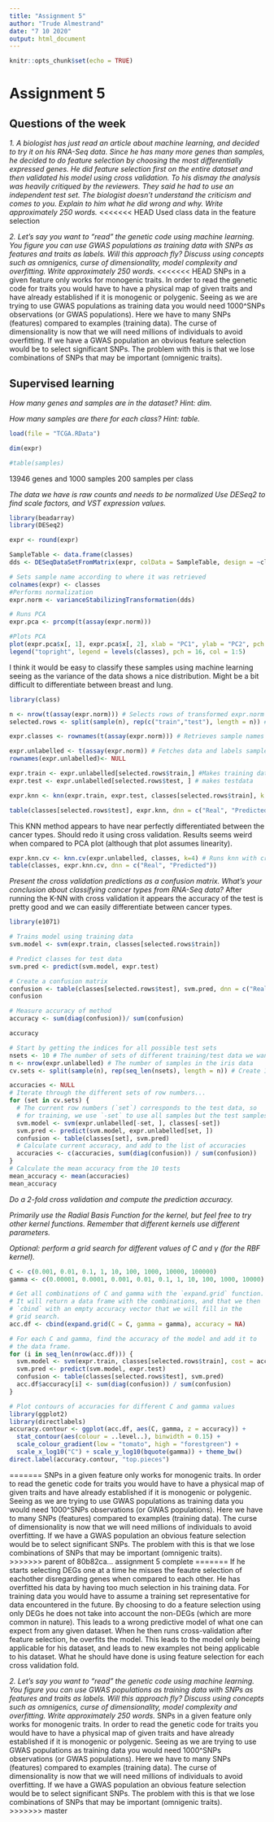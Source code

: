 ---
title: "Assignment 5"
author: "Trude Almestrand"
date: "7 10 2020"
output: html_document
---

```{r setup, include=FALSE}
knitr::opts_chunk$set(echo = TRUE)
```

# Assignment 5
## Questions of the week

*1. A biologist has just read an article about machine learning, and decided to try it on his RNA-Seq data. Since he has many more genes than samples, he decided to do feature selection by choosing the most differentially expressed genes. He did feature selection first on the entire dataset and then validated his model using cross validation. To his dismay the analysis was heavily critiqued by the reviewers. They said he had to use an independent test set. The biologist doesn't understand the criticism and comes to you. Explain to him what he did wrong and why. Write approximately 250 words.*
<<<<<<< HEAD
Used class data in the feature selection


*2. Let's say you want to "read" the genetic code using machine learning. You figure you can use GWAS populations as training data with SNPs as features and traits as labels. Will this approach fly? Discuss using concepts such as omnigenics, curse of dimensionality, model complexity and overfitting. Write approximately 250 words. *
<<<<<<< HEAD
SNPs in a given feature only works for monogenic traits. In order to read the genetic code for traits you would have to have a physical map of given traits and have already established if it is monogenic or polygenic. Seeing as we are trying to use GWAS populations as training data you would need 1000^SNPs observations (or GWAS populations). Here we have to many SNPs (features) compared to examples (training data). The curse of dimensionality is now that we will need millions of individuals to avoid overfitting. If we have a GWAS population an obvious feature selection would be to select significant SNPs. The problem with this is that we lose combinations of SNPs that may be important (omnigenic traits).       



## Supervised learning


*How many genes and samples are in the dataset? Hint: dim.*

*How many samples are there for each class? Hint: table.*
```{r}
load(file = "TCGA.RData")

dim(expr)

#table(samples)
```
13946 genes and 1000 samples
200 samples per class

*The data we have is raw counts and needs to be normalized*
*Use DESeq2 to find scale factors, and VST expression values.*
```{r}
library(beadarray)
library(DESeq2)

expr <- round(expr)

SampleTable <- data.frame(classes)
dds <- DESeqDataSetFromMatrix(expr, colData = SampleTable, design = ~classes)

# Sets sample name according to where it was retrieved
colnames(expr) <- classes
#Performs normalization
expr.norm <- varianceStabilizingTransformation(dds)

# Runs PCA
expr.pca <- prcomp(t(assay(expr.norm)))

#Plots PCA
plot(expr.pca$x[, 1], expr.pca$x[, 2], xlab = "PC1", ylab = "PC2", pch = 16, col = classes)
legend("topright", legend = levels(classes), pch = 16, col = 1:5)
```


I think it would be easy to classify these samples using machine learning seeing as the variance of the data shows a nice distribution. Might be a bit difficult to differentiate between breast and lung. 

```{r}
library(class)

n <- nrow(t(assay(expr.norm))) # Selects rows of transformed expr.norm (containing samples)
selected.rows <- split(sample(n), rep(c("train","test"), length = n)) # Splits rows randomly into test and training

expr.classes <- rownames(t(assay(expr.norm))) # Retrieves sample names for saving

expr.unlabelled <- t(assay(expr.norm)) # Fetches data and labels samples as null 
rownames(expr.unlabelled)<- NULL

expr.train <- expr.unlabelled[selected.rows$train,] #Makes training data
expr.test <- expr.unlabelled[selected.rows$test, ] # makes testdata

expr.knn <- knn(expr.train, expr.test, classes[selected.rows$train], k = 4) # Runs KNN with 4 neighbors

table(classes[selected.rows$test], expr.knn, dnn = c("Real", "Predicted")) # Creates matrix table
```

This KNN method appears to have near perfectly differentiated between the cancer types. Should redo it using cross validation. Results seems weird when compared to PCA plot (although that plot assumes linearity).

```{r}
expr.knn.cv <- knn.cv(expr.unlabelled, classes, k=4) # Runs knn with cross validation
table(classes, expr.knn.cv, dnn = c("Real", "Predicted"))

```
*Present the cross validation predictions as a confusion matrix. What’s your conclusion about classifying cancer types from RNA-Seq data?*
After running the K-NN with cross validation it appears the accuracy of the test is pretty good and we can easily differentiate between cancer types. 

```{r}
library(e1071)

# Trains model using training data
svm.model <- svm(expr.train, classes[selected.rows$train])

# Predict classes for test data
svm.pred <- predict(svm.model, expr.test)

# Create a confusion matrix
confusion <- table(classes[selected.rows$test], svm.pred, dnn = c("Real", "Predicted"))
confusion

# Measure accuracy of method
accuracy <- sum(diag(confusion))/ sum(confusion)

accuracy
```

```{r}
# Start by getting the indices for all possible test sets
nsets <- 10 # The number of sets of different training/test data we want to use for cross validation
n <- nrow(expr.unlabelled) # The number of samples in the iris data
cv.sets <- split(sample(n), rep(seq_len(nsets), length = n)) # Create 10 different random sets of sample row numbers

accuracies <- NULL
# Iterate through the different sets of row numbers...
for (set in cv.sets) {
  # The current row numbers (`set`) corresponds to the test data, so
  # for training, we use `-set` to use all samples but the test samples.
  svm.model <- svm(expr.unlabelled[-set, ], classes[-set])
  svm.pred <- predict(svm.model, expr.unlabelled[set, ])
  confusion <- table(classes[set], svm.pred)
  # Calculate current accuracy, and add to the list of accuracies
  accuracies <- c(accuracies, sum(diag(confusion)) / sum(confusion)) 
}
# Calculate the mean accuracy from the 10 tests
mean_accuracy <- mean(accuracies)
mean_accuracy
```

*Do a 2-fold cross validation and compute the prediction accuracy.*

*Primarily use the Radial Basis Function for the kernel, but feel free to try other kernel functions. Remember that different kernels use different parameters.*

*Optional: perform a grid search for different values of C and γ (for the RBF kernel).*

```{r}
C <- c(0.001, 0.01, 0.1, 1, 10, 100, 1000, 10000, 100000)
gamma <- c(0.00001, 0.0001, 0.001, 0.01, 0.1, 1, 10, 100, 1000, 10000)

# Get all combinations of C and gamma with the `expand.grid` function.
# It will return a data frame with the combinations, and that we then
# `cbind` with an empty accuracy vector that we will fill in the
# grid search.
acc.df <- cbind(expand.grid(C = C, gamma = gamma), accuracy = NA)

# For each C and gamma, find the accuracy of the model and add it to
# the data frame.
for (i in seq_len(nrow(acc.df))) {
  svm.model <- svm(expr.train, classes[selected.rows$train], cost = acc.df[i, "C"], gamma = acc.df[i, "gamma"])
  svm.pred <- predict(svm.model, expr.test)
  confusion <- table(classes[selected.rows$test], svm.pred)
  acc.df$accuracy[i] <- sum(diag(confusion)) / sum(confusion)
}

# Plot contours of accuracies for different C and gamma values
library(ggplot2)
library(directlabels)
accuracy.contour <- ggplot(acc.df, aes(C, gamma, z = accuracy)) +
  stat_contour(aes(colour = ..level..), binwidth = 0.15) +
  scale_colour_gradient(low = "tomato", high = "forestgreen") +
  scale_x_log10("C") + scale_y_log10(bquote(gamma)) + theme_bw()
direct.label(accuracy.contour, "top.pieces")
```

=======
SNPs in a given feature only works for monogenic traits. In order to read the genetic code for traits you would have to have a physical map of given traits and have already established if it is monogenic or polygenic. Seeing as we are trying to use GWAS populations as training data you would need 1000^SNPs observations (or GWAS populations). Here we have to many SNPs (features) compared to examples (training data). The curse of dimensionality is now that we will need millions of individuals to avoid overfitting. If we have a GWAS population an obvious feature selection would be to select significant SNPs. The problem with this is that we lose combinations of SNPs that may be important (omnigenic traits).       
>>>>>>> parent of 80b82ca... assignment 5 complete
=======
If he starts selecting DEGs one at a time he misses the feautre selection of eachother disregarding genes when compared to each other.
He has overfitted his data by having too much selection in his training data. For training data you would have to assume a training set representative for data encountered in the future. By choosing to do a feature selection using only DEGs he does not take into account the non-DEGs (which are more common in nature). This leads to a wrong predictive model of what one can expect from any given dataset. When he then runs cross-validation after feature selection, he overfits the model. This leads to the model only being applicable for his dataset, and leads to new examples not being applicable to his dataset. What he should have done is using feature selection for each cross validation fold. 


*2. Let's say you want to "read" the genetic code using machine learning. You figure you can use GWAS populations as training data with SNPs as features and traits as labels. Will this approach fly? Discuss using concepts such as omnigenics, curse of dimensionality, model complexity and overfitting. Write approximately 250 words. *
SNPs in a given feature only works for monogenic traits. In order to read the genetic code for traits you would have to have a physical map of given traits and have already established if it is monogenic or polygenic. Seeing as we are trying to use GWAS populations as training data you would need 1000^SNPs observations (or GWAS populations). Here we have to many SNPs (features) compared to examples (training data). The curse of dimensionality is now that we will need millions of individuals to avoid overfitting. If we have a GWAS population an obvious feature selection would be to select significant SNPs. The problem with this is that we lose combinations of SNPs that may be important (omnigenic traits).       
>>>>>>> master
